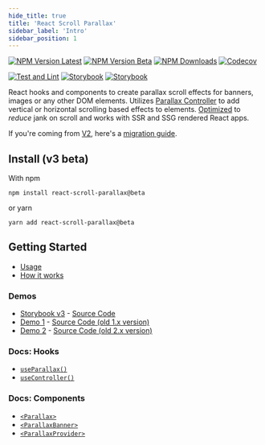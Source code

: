 ```yaml
---
hide_title: true
title: 'React Scroll Parallax'
sidebar_label: 'Intro'
sidebar_position: 1
---
```



<IntroLogo />

[![NPM Version Latest](https://img.shields.io/npm/v/react-scroll-parallax/latest)](https://www.npmjs.com/package/react-scroll-parallax)
[![NPM Version Beta](https://img.shields.io/npm/v/react-scroll-parallax/beta)](https://www.npmjs.com/package/react-scroll-parallax)
[![NPM Downloads](https://img.shields.io/npm/dm/react-scroll-parallax)](https://www.npmjs.com/package/react-scroll-parallax)
[![Codecov](https://codecov.io/gh/jscottsmith/react-scroll-parallax/branch/v3/graph/badge.svg)](https://codecov.io/gh/jscottsmith/react-scroll-parallax)

[![Test and Lint](https://github.com/jscottsmith/react-scroll-parallax/actions/workflows/main.yml/badge.svg)](https://github.com/jscottsmith/react-scroll-parallax/actions/workflows/main.yml)
[![Storybook](https://github.com/jscottsmith/react-scroll-parallax/actions/workflows/surge.yml/badge.svg)](https://github.com/jscottsmith/react-scroll-parallax/actions/workflows/surge.yml)
[![Storybook](https://github.com/jscottsmith/react-scroll-parallax/actions/workflows/coverage.yml/badge.svg)](https://github.com/jscottsmith/react-scroll-parallax/actions/workflows/coverage.yml)

React hooks and components to create parallax scroll effects for banners, images or any other DOM elements. Utilizes [Parallax Controller](https://parallax-controller.v1.damnthat.tv) to add vertical or horizontal scrolling based effects to elements. [Optimized](https://parallax-controller.v1.damnthat.tv/docs/performance) to _reduce_ jank on scroll and works with SSR and SSG rendered React apps.

If you're coming from [V2](https://github.com/jscottsmith/react-scroll-parallax/tree/v2.4.2), here's a [migration guide](/docs/migration-guides/v2-migration-guide).

## Install (v3 beta)

With npm

```
npm install react-scroll-parallax@beta
```

or yarn

```
yarn add react-scroll-parallax@beta
```

## Getting Started

- [Usage](/docs/usage/)
- [How it works](/docs/examples/how-it-works)

### Demos

- [Storybook v3](https://react-scroll-parallax-v3.surge.sh/) - [Source Code](https://github.com/jscottsmith/react-scroll-parallax/tree/v3/stories)
- [Demo 1](https://jscottsmith.github.io/react-scroll-parallax-examples/examples/parallax-example/) - [Source Code (old 1.x version)](https://github.com/jscottsmith/react-scroll-parallax-examples)
- [Demo 2](https://react-scroll-parallax.netlify.app/) - [Source Code (old 2.x version)](https://github.com/jscottsmith/react-parallax-site)

### Docs: Hooks

- [`useParallax()`](/docs/usage/hooks/use-parallax)
- [`useController()`](/docs/usage/hooks/use-controller)

### Docs: Components

- [`<Parallax>`](/docs/usage/components/parallax-component)
- [`<ParallaxBanner>`](/docs/usage/components/parallax-banner-component)
- [`<ParallaxProvider>`](/docs/usage/components/parallax-provider)
